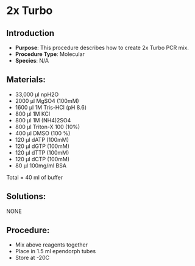 # 2x Turbo {#sec-molec-2xTurbo}

## Introduction

-   **Purpose**: This procedure describes how to create 2x Turbo PCR mix.
-   **Procedure Type**: Molecular
-   **Species**: N/A

## Materials:

- 33,000 µl npH2O 
- 2000 µl MgSO4 (100mM) 
- 1600 µl 1M Tris-HCl (pH 8.6)
- 800 µl 1M KCl 
- 800 µl 1M (NH4)2SO4 
- 800 µl Triton-X 100 (10%) 
- 400 µl DMSO (100 %) 
- 120 µl dATP (100mM) 
- 120 µl dGTP (100mM) 
- 120 µl dTTP (100mM) 
- 120 µl dCTP (100mM) 
- 80 µl 100mg/ml BSA

Total = 40 ml of buffer

## Solutions:

NONE

## Procedure:

- Mix above reagents together 
- Place in 1.5 ml ependorph tubes
- Store at -20C